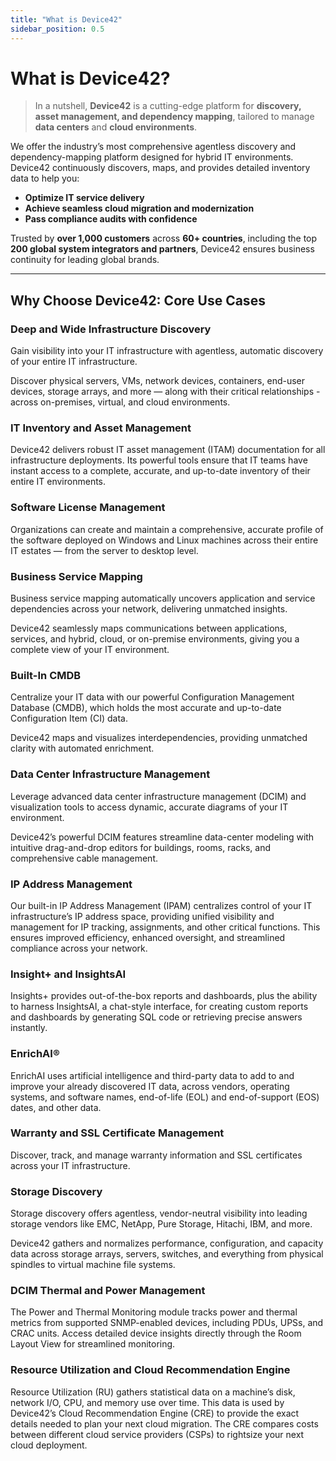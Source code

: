 ```yaml
---
title: "What is Device42"
sidebar_position: 0.5
---
```


# What is Device42?

>In a nutshell, **Device42** is a cutting-edge platform for **discovery, asset management, and dependency mapping**, tailored to manage **data centers** and **cloud environments**.

We offer the industry’s most comprehensive agentless discovery and dependency-mapping platform designed for hybrid IT environments. Device42 continuously discovers, maps, and provides detailed inventory data to help you:

- **Optimize IT service delivery**
- **Achieve seamless cloud migration and modernization**
- **Pass compliance audits with confidence**

Trusted by **over 1,000 customers** across **60+ countries**, including the top **200 global system integrators and partners**, Device42 ensures business continuity for leading global brands.

---

## Why Choose Device42: Core Use Cases

### Deep and Wide Infrastructure Discovery

Gain visibility into your IT infrastructure with agentless, automatic discovery of your entire IT infrastructure. 

Discover physical servers, VMs, network devices, containers, end-user devices, storage arrays, and more — along with their critical relationships -  across on-premises, virtual, and cloud environments.

### IT Inventory and Asset Management

Device42 delivers robust IT asset management (ITAM) documentation for all infrastructure deployments. Its powerful tools ensure that IT teams have instant access to a complete, accurate, and up-to-date inventory of their entire IT environments.

### Software License Management

Organizations can create and maintain a comprehensive, accurate profile of the software deployed on Windows and Linux machines across their entire IT estates — from the server to desktop level.

### Business Service Mapping

Business service mapping automatically uncovers application and service dependencies across your network, delivering unmatched insights. 

Device42 seamlessly maps communications between applications, services, and hybrid, cloud, or on-premise environments, giving you a complete view of your IT environment.

### Built-In CMDB

Centralize your IT data with our powerful Configuration Management Database (CMDB), which holds the most accurate and up-to-date Configuration Item (CI) data.

Device42 maps and visualizes interdependencies, providing unmatched clarity with automated enrichment.

### Data Center Infrastructure Management

Leverage advanced data center infrastructure management (DCIM) and visualization tools to access dynamic, accurate diagrams of your IT environment. 

Device42’s powerful DCIM features streamline data-center modeling with intuitive drag-and-drop editors for buildings, rooms, racks, and comprehensive cable management.

### IP Address Management

Our built-in IP Address Management (IPAM) centralizes control of your IT infrastructure’s IP address space, providing unified visibility and management for IP tracking, assignments, and other critical functions. This ensures improved efficiency, enhanced oversight, and streamlined compliance across your network.

### Insight+ and InsightsAI

Insights+ provides out-of-the-box reports and dashboards, plus the ability to harness InsightsAI, a chat-style interface, for creating custom reports and dashboards by generating SQL code or retrieving precise answers instantly.

### EnrichAI®

EnrichAI uses artificial intelligence and third-party data to add to and improve your already discovered IT data, across vendors, operating systems, and software names, end-of-life (EOL) and end-of-support (EOS) dates, and other data.

### Warranty and SSL Certificate Management

Discover, track, and manage warranty information and SSL certificates across your IT infrastructure.

### Storage Discovery

Storage discovery offers agentless, vendor-neutral visibility into leading storage vendors like EMC, NetApp, Pure Storage, Hitachi, IBM, and more. 

Device42 gathers and normalizes performance, configuration, and capacity data across storage arrays, servers, switches, and everything from physical spindles to virtual machine file systems.

### DCIM Thermal and Power Management

The Power and Thermal Monitoring module tracks power and thermal metrics from supported SNMP-enabled devices, including PDUs, UPSs, and CRAC units. Access detailed device insights directly through the Room Layout View for streamlined monitoring.

### Resource Utilization and Cloud Recommendation Engine

Resource Utilization (RU) gathers statistical data on a machine’s disk, network I/O, CPU, and memory use over time. This data is used by Device42’s Cloud Recommendation Engine (CRE) to provide the exact details needed to plan your next cloud migration. The CRE compares costs between different cloud service providers (CSPs) to rightsize your next cloud deployment.

